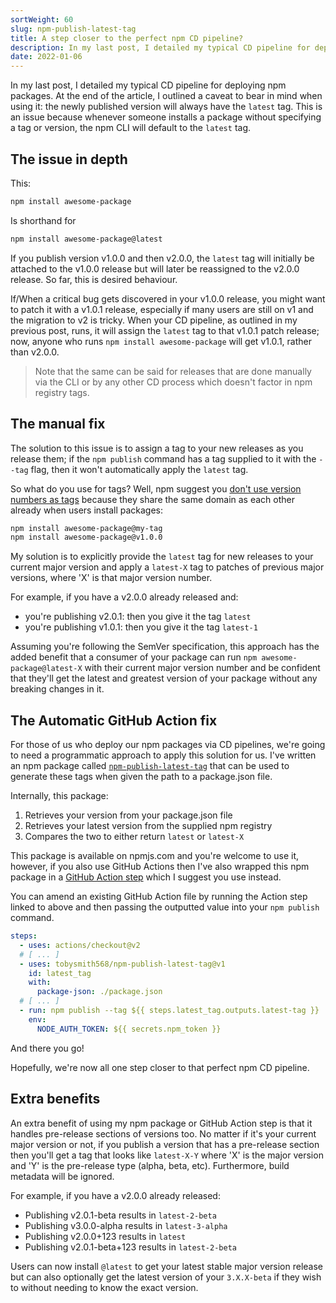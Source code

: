 ```yaml
---
sortWeight: 60
slug: npm-publish-latest-tag
title: A step closer to the perfect npm CD pipeline?
description: In my last post, I detailed my typical CD pipeline for deploying npm packages. At the end of the article, I outlined a caveat to bear in mind when using it - now I think I've fixed it.
date: 2022-01-06
---
```


In my last post, I detailed my typical CD pipeline for deploying npm packages.
At the end of the article, I outlined a caveat to bear in mind when using it:
the newly published version will always have the `latest` tag.
This is an issue because whenever someone installs a package without specifying a tag or version,
the npm CLI will default to the `latest` tag.

## The issue in depth

This:

```bash
npm install awesome-package
```

Is shorthand for

```bash
npm install awesome-package@latest
```

If you publish version v1.0.0 and then v2.0.0, the `latest` tag will initially be attached to the v1.0.0
release but will later be reassigned to the v2.0.0 release. So far, this is desired behaviour.

If/When a critical bug gets discovered in your v1.0.0 release, you might want to patch it with a v1.0.1 release,
especially if many users are still on v1 and the migration to v2 is tricky.
When your CD pipeline, as outlined in my previous post, runs, it will assign the `latest` tag to that v1.0.1 patch release;
now, anyone who runs `npm install awesome-package` will get v1.0.1, rather than v2.0.0.

> Note that the same can be said for releases that are done manually via the CLI or by any other CD process which
> doesn't factor in npm registry tags.

## The manual fix

The solution to this issue is to assign a tag to your new releases as you release them;
if the `npm publish` command has a tag supplied to it with the `--tag` flag,
then it won't automatically apply the `latest` tag.

So what do you use for tags?
Well, npm suggest you [don't use version numbers as tags](https://docs.npmjs.com/adding-dist-tags-to-packages#:~:text=We%20recommend%20avoiding%20dist%2Dtags%20that%20start%20with%20a%20number%20or%20the%20letter%20%22v%22.)
because they share the same domain as each other already when users install packages:

```bash
npm install awesome-package@my-tag
npm install awesome-package@v1.0.0
```

My solution is to explicitly provide the `latest` tag for new releases to your current major version and
apply a `latest-X` tag to patches of previous major versions, where 'X' is that major version number.

For example, if you have a v2.0.0 already released and:

- you're publishing v2.0.1: then you give it the tag `latest`
- you're publishing v1.0.1: then you give it the tag `latest-1`

Assuming you're following the SemVer specification,
this approach has the added benefit that a consumer of your package can run `npm awesome-package@latest-X`
with their current major version number and be confident that they'll get the latest and greatest version
of your package without any breaking changes in it.

## The Automatic GitHub Action fix

For those of us who deploy our npm packages via CD pipelines, we're going to need a programmatic approach to apply this solution for us.
I've written an npm package called
[`npm-publish-latest-tag`](https://www.npmjs.com/package/npm-publish-latest-tag)
that can be used to generate these tags when given the path to a package.json file.

Internally, this package:

1. Retrieves your version from your package.json file
2. Retrieves your latest version from the supplied npm registry
3. Compares the two to either return `latest` or `latest-X`

This package is available on npmjs.com and you're welcome to use it, however,
if you also use GitHub Actions then I've also wrapped this npm package in a
[GitHub Action step](https://github.com/marketplace/actions/npm-publish-latest-tag) which I suggest you use instead.

You can amend an existing GitHub Action file by running the Action step linked to above and then passing the
outputted value into your `npm publish` command.

```yaml
steps:
  - uses: actions/checkout@v2
  # [ ... ]
  - uses: tobysmith568/npm-publish-latest-tag@v1
    id: latest_tag
    with:
      package-json: ./package.json
  # [ ... ]
  - run: npm publish --tag ${{ steps.latest_tag.outputs.latest-tag }}
    env:
      NODE_AUTH_TOKEN: ${{ secrets.npm_token }}
```

And there you go!

Hopefully, we're now all one step closer to that perfect npm CD pipeline.

## Extra benefits

An extra benefit of using my npm package or GitHub Action step is that it handles pre-release sections of versions too.
No matter if it's your current major version or not, if you publish a version that has a pre-release section then you'll
get a tag that looks like `latest-X-Y` where 'X' is the major version and 'Y' is the pre-release type (alpha, beta, etc).
Furthermore, build metadata will be ignored.

For example, if you have a v2.0.0 already released:

- Publishing v2.0.1-beta results in `latest-2-beta`
- Publishing v3.0.0-alpha results in `latest-3-alpha`
- Publishing v2.0.0+123 results in `latest`
- Publishing v2.0.1-beta+123 results in `latest-2-beta`

Users can now install `@latest` to get your latest stable major version release but can also optionally get
the latest version of your `3.X.X-beta` if they wish to without needing to know the exact version.
